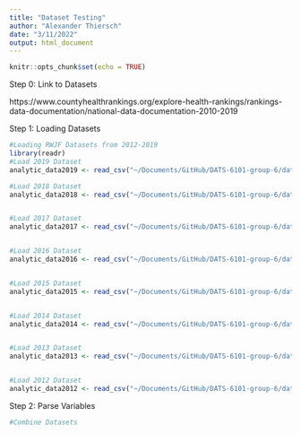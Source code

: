 ```yaml
---
title: "Dataset Testing"
author: "Alexander Thiersch"
date: "3/11/2022"
output: html_document
---
```


```r
knitr::opts_chunk$set(echo = TRUE)
```


Step 0: Link to Datasets

https://www.countyhealthrankings.org/explore-health-rankings/rankings-data-documentation/national-data-documentation-2010-2019



Step 1: Loading Datasets
```r
#Loading RWJF Datasets from 2012-2019
library(readr)
#Load 2019 Dataset
analytic_data2019 <- read_csv("~/Documents/GitHub/DATS-6101-group-6/data/raw/analytic_data2019.csv")

#Load 2018 Dataset
analytic_data2018 <- read_csv("~/Documents/GitHub/DATS-6101-group-6/data/raw/analytic_data2018_0.csv")


#Load 2017 Dataset
analytic_data2017 <- read_csv("~/Documents/GitHub/DATS-6101-group-6/data/raw/analytic_data2017.csv")


#Load 2016 Dataset
analytic_data2016 <- read_csv("~/Documents/GitHub/DATS-6101-group-6/data/raw/analytic_data2016.csv")


#Load 2015 Dataset
analytic_data2015 <- read_csv("~/Documents/GitHub/DATS-6101-group-6/data/raw/analytic_data2015.csv")


#Load 2014 Dataset
analytic_data2014 <- read_csv("~/Documents/GitHub/DATS-6101-group-6/data/raw/analytic_data2014.csv")


#Load 2013 Dataset
analytic_data2013 <- read_csv("~/Documents/GitHub/DATS-6101-group-6/data/raw/analytic_data2013.csv")


#Load 2012 Dataset
analytic_data2012 <- read_csv("~/Documents/GitHub/DATS-6101-group-6/data/raw/analytic_data2012.csv")

```


Step 2: Parse Variables
```r
#Combine Datasets




```


